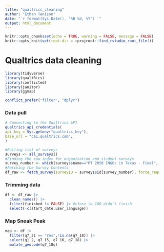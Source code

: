 ```yaml
---
title: "qualtrics_cleaning"
author: "Ethan Tenison"
date: "`r format(Sys.Date(), '%B %d, %Y') `"
output: html_document
---
```


```r
knitr::opts_chunk$set(echo = TRUE, warning = FALSE, message = FALSE)
knitr::opts_knit$set(root.dir = rprojroot::find_rstudio_root_file())
```

# Qualtrics data cleaning 

```r

library(tidyverse)
library(qualtRics)
library(conflicted)
library(janitor)
library(ggmap)

conflict_prefer("filter", "dplyr")

```

### Data pull 

```r

# Connecting to the Qualtrics API
qualtrics_api_credentials(
api_key = Sys.getenv("qualtrics_key"), 
base_url = "ca1.qualtrics.com", 
)

#Pulling list of surveys
surveys <- all_surveys() 
#Finding the row index for organization and student surveys
survey_number <- which(surveys$name=="PT 2050 ENGOs in Texas - Final", arr.ind=TRUE)
#Fetching the Survey Contents 
df_raw <- fetch_survey(surveyID = surveys$id[survey_number], force_request = TRUE)

```

### Trimming data 

```r


df <- df_raw |> 
  clean_names() |> 
  filter(finished != FALSE) |> #close to 100 didn't finish 
  select(-c(start_date:user_language))

```


### Map Sneak Peak

```r


map <- df |>
  filter(q7_21 == "Yes",!is.na(q7_18)) |>
  select(q1_2, q7_15, q7_16, q7_18) |> 
  mutate_geocode(q7_18q)

```


